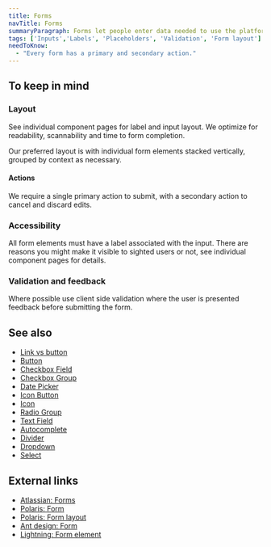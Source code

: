 ```yaml
---
title: Forms
navTitle: Forms
summaryParagraph: Forms let people enter data needed to use the platform.
tags: ['Inputs','Labels', 'Placeholders', 'Validation', 'Form layout']
needToKnow:
  - "Every form has a primary and secondary action."
---
```


## To keep in mind

### Layout

See individual component pages for label and input layout.
We optimize for readability, scannability and time to form completion.

Our preferred layout is with individual form elements stacked vertically, grouped by context as necessary. 


#### Actions

We require a single primary action to submit, with a secondary action to cancel and discard edits.

### Accessibility

All form elements must have a label associated with the input. There are reasons you might make it visible to sighted users or not, see individual component pages for details.

### Validation and feedback

Where possible use client side validation where the user is presented feedback before submitting the form.


## See also
- [Link vs button](/guidelines/link-vs-button)
- [Button](/components/button)
- [Checkbox Field](/components/checkbox-field)
- [Checkbox Group](/components/checkbox-group)
- [Date Picker](/components/date-picker)
- [Icon Button](/components/icon-button)
- [Icon](/components/icon)
- [Radio Group](/components/radio-group)
- [Text Field](/components/text-field)
- [Autocomplete](/components/autocomplete)
- [Divider](/components/divider)
- [Dropdown](/components/dropdown)
- [Select](/components/select)

## External links

- [Atlassian: Forms](https://www.atlassian.design/guidelines/product/patterns/forms)
- [Polaris: Form](https://polaris.shopify.com/components/forms/form)
- [Polaris: Form layout](https://polaris.shopify.com/components/forms/form-layout)
- [Ant design: Form](https://ant.design/components/form/?locale=en-US#header)
- [Lightning: Form element](https://www.lightningdesignsystem.com/components/form-element/)
